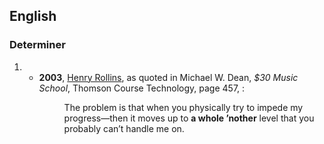 {{also|a whole nother}}
==English==

===Determiner===
{{en-det}}

# {{alternative form of|a whole nother|lang=en}}
#* '''2003''', [[w:Henry Rollins|Henry Rollins]], as quoted in Michael W. Dean, ''$30 Music School'', Thomson Course Technology, page 457, {{ISBN|1592001718}}:
#*: The problem is that when you physically try to impede my progress—then it moves up to '''a whole ’nother''' level that you probably can’t handle me on.